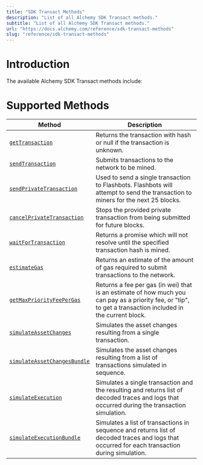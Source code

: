 ```yaml
---
title: "SDK Transact Methods"
description: "List of all Alchemy SDK Transact methods."
subtitle: "List of all Alchemy SDK Transact methods."
url: "https://docs.alchemy.com/reference/sdk-transact-methods"
slug: "reference/sdk-transact-methods"
---
```


# Introduction

The available Alchemy SDK Transact methods include:

# Supported Methods

| Method                                                                    | Description                                                                                                                                                 |
| ------------------------------------------------------------------------- | ----------------------------------------------------------------------------------------------------------------------------------------------------------- |
| [`getTransaction`](/reference/sdk-gettransaction)                         | Returns the transaction with hash or null if the transaction is unknown.                                                                                    |
| [`sendTransaction`](/reference/sdk-sendtransaction)                       | Submits transactions to the network to be mined.                                                                                                            |
| [`sendPrivateTransaction`](/reference/sdk-sendprivatetransaction)         | Used to send a single transaction to Flashbots. Flashbots will attempt to send the transaction to miners for the next 25 blocks.                            |
| [`cancelPrivateTransaction`](/reference/sdk-cancelprivatetransaction)     | Stops the provided private transaction from being submitted for future blocks.                                                                              |
| [`waitForTransaction`](/reference/sdk-waitfortransaction)                 | Returns a promise which will not resolve until the specified transaction hash is mined.                                                                     |
| [`estimateGas`](/reference/sdk-estimategas)                               | Returns an estimate of the amount of gas required to submit transactions to the network.                                                                    |
| [`getMaxPriorityFeePerGas`](/reference/getmaxpriorityfeepergas-sdk)       | Returns a fee per gas (in wei) that is an estimate of how much you can pay as a priority fee, or "tip", to get a transaction included in the current block. |
| [`simulateAssetChanges`](/reference/simulateassetchanges-sdk)             | Simulates the asset changes resulting from a single transaction.                                                                                            |
| [`simulateAssetChangesBundle`](/reference/simulateassetchangesbundle-sdk) | Simulates the asset changes resulting from a list of transactions simulated in sequence.                                                                    |
| [`simulateExecution`](/reference/simulateexecution-sdk)                   | Simulates a single transaction and the resulting and returns list of decoded traces and logs that occurred during the transaction simulation.               |
| [`simulateExecutionBundle`](/reference/simulateexecutionbundle-sdk)       | Simulates a list of transactions in sequence and returns list of decoded traces and logs that occurred for each transaction during simulation.              |
